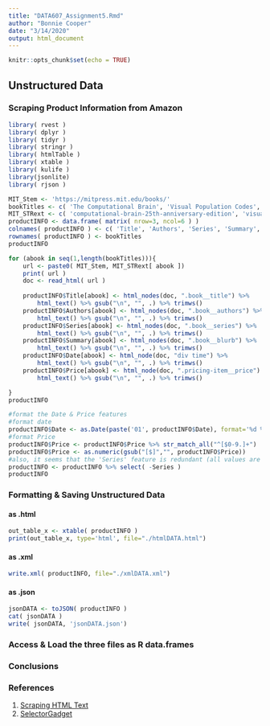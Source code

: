 ```yaml
---
title: "DATA607_Assignment5.Rmd"
author: "Bonnie Cooper"
date: "3/14/2020"
output: html_document
---
```

```r
knitr::opts_chunk$set(echo = TRUE)
```
## Unstructured Data


### Scraping Product Information from Amazon

```r
library( rvest )
library( dplyr )
library( tidyr )
library( stringr )
library( htmlTable )
library( xtable )
library( kulife )
library(jsonlite)
library( rjson )
```


```r
MIT_Stem <- 'https://mitpress.mit.edu/books/'
bookTitles <- c( 'The Computational Brain', 'Visual Population Codes', 'Computational Modeling Methods' )
MIT_STRext <- c( 'computational-brain-25th-anniversary-edition', 'visual-population-codes', 'computational-modeling-methods-neuroscientists')
productINFO <- data.frame( matrix( nrow=3, ncol=6 ) )
colnames( productINFO ) <- c( 'Title', 'Authors', 'Series', 'Summary', 'Date', 'Price')
rownames( productINFO ) <- bookTitles
productINFO
```


```r
for (abook in seq(1,length(bookTitles))){
    url <- paste0( MIT_Stem, MIT_STRext[ abook ])
    print( url )
    doc <- read_html( url )
    
    productINFO$Title[abook] <- html_nodes(doc, ".book__title") %>%  
        html_text() %>% gsub("\n", "", .) %>% trimws()     
    productINFO$Authors[abook] <- html_nodes(doc, ".book__authors") %>%  
        html_text() %>% gsub("\n", "", .) %>% trimws()
    productINFO$Series[abook] <- html_nodes(doc, ".book__series") %>%  
        html_text() %>% gsub("\n", "", .) %>% trimws()
    productINFO$Summary[abook] <- html_nodes(doc, ".book__blurb") %>%  
        html_text() %>% gsub("\n", "", .) %>% trimws()
    productINFO$Date[abook] <- html_node(doc, "div time") %>% 
        html_text() %>% gsub("\n", "", .) %>% trimws()
    productINFO$Price[abook] <- html_node(doc, ".pricing-item__price") %>%
        html_text() %>% gsub("\n", "", .) %>% trimws()

}
productINFO
```

```r
#format the Date & Price features
#format date
productINFO$Date <- as.Date(paste('01', productINFO$Date), format='%d %B %Y')
#format Price
productINFO$Price <- productINFO$Price %>% str_match_all("^[$0-9.]+")
productINFO$Price <- as.numeric(gsub("[$]","", productINFO$Price))
#also, it seems that the 'Series' feature is redundant (all values are the same). We will remove it
productINFO <- productINFO %>% select( -Series )
productINFO
```

### Formatting & Saving Unstructured Data

#### as .html
```r
out_table_x <- xtable( productINFO )
print(out_table_x, type='html', file="./htmlDATA.html")
```

#### as .xml 
```r
write.xml( productINFO, file="./xmlDATA.xml")
```

#### as .json
```r
jsonDATA <- toJSON( productINFO )
cat( jsonDATA )
write( jsonDATA, 'jsonDATA.json')
```


### Access & Load the three files as R data.frames

### Conclusions

### References  

1. [Scraping HTML Text](https://bradleyboehmke.github.io/2015/12/scraping-html-text.html)
2. [SelectorGadget](https://selectorgadget.com/)
